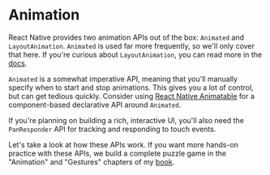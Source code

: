# Animation

React Native provides two animation APIs out of the box: `Animated` and `LayoutAnimation`. `Animated` is used far more frequently, so we'll only cover that here. If you're curious about `LayoutAnimation`, you can read more in the [docs](https://facebook.github.io/react-native/docs/animations.html#layoutanimation).

`Animated` is a somewhat imperative API, meaning that you'll manually specify when to start and stop animations. This gives you a lot of control, but can get tedious quickly. Consider using [React Native Animatable](react_native_animatable) for a component-based declarative API around `Animated`.

If you're planning on building a rich, interactive UI, you'll also need the `PanResponder` API for tracking and responding to touch events.

Let's take a look at how these APIs work. If you want more hands-on practice with these APIs, we build a complete puzzle game in the "Animation" and "Gestures" chapters of my [book](https://gumroad.com/a/567063667).
